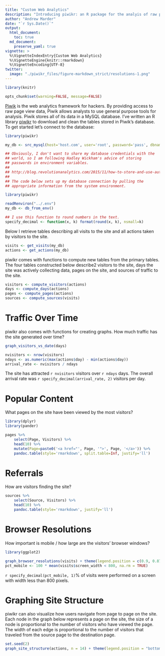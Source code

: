 ```yaml
---
title: "Custom Web Analytics"
description: "Introducing piwikr: an R package for the analyis of raw pageview data."
author: "Andrew Marder"
date: "`r Sys.Date()`"
output:
  html_document:
    toc: true
  md_document:
    preserve_yaml: true
vignette: >
  %\VignetteIndexEntry{Custom Web Analytics}
  %\VignetteEngine{knitr::rmarkdown}
  %\VignetteEncoding{UTF-8}
twitter:
  image: "./piwikr_files/figure-markdown_strict/resolutions-1.png"
---
```


```r
library(knitr)

opts_chunk$set(warning=FALSE, message=FALSE)
```

[Piwik][piwik] is the web analytics framework for hackers. By providing access to raw page view data, Piwik allows analysts to use general purpose tools for analysis. Piwik stores all of its data in a MySQL database. I've written an R library [piwikr][piwikr] to download and clean the tables stored in Piwik's database. To get started let's connect to the database:

```r
library(piwikr)

my_db <- src_mysql(host='host.com', user='root', password='pass', dbname='piwik')
```

```r
## Obviously, I don't want to share my database credentials with the
## world, so I am following Hadley Wickham's advice of storing
## passwords in environment variables.
##
## http://blog.revolutionanalytics.com/2015/11/how-to-store-and-use-authentication-details-with-r.html#comments
##
## The code below sets up my database connection by pulling the
## appropriate information from the system environment.

library(piwikr)

readRenviron("../.env")
my_db <- db_from_env()

## I use this function to round numbers in the text.
specify_decimal <- function(x, k) format(round(x, k), nsmall=k)
```

Below I retrieve tables describing all visits to the site and all actions taken by visitors to the site.

```r
visits <- get_visits(my_db)
actions <- get_actions(my_db)
```

piwikr comes with functions to compute new tables from the primary tables. The four tables constructed below describe2 visitors to the site, days the site was actively collecting data, pages on the site, and sources of traffic to the site.

```r
visitors <- compute_visitors(actions)
days <- compute_days(actions)
pages <- compute_pages(actions)
sources <- compute_sources(visits)
```

# Traffic Over Time

piwikr also comes with functions for creating graphs. How much traffic has the site generated over time?

```r
graph_visitors_vs_date(days)

nvisitors <- nrow(visitors)
ndays <- as.numeric(max(actions$day) - min(actions$day))
arrival_rate <- nvisitors / ndays
```

The site has attracted `r nvisitors` visitors over `r ndays` days. The overall arrival rate was `r specify_decimal(arrival_rate, 2)` visitors per day.

# Popular Content

What pages on the site have been viewed by the most visitors?

```r
library(dplyr)
library(pander)

pages %>%
    select(Page, Visitors) %>%
    head(10) %>%
    mutate(Page=paste0('<a href="', Page, '">', Page, '</a>')) %>%
    pandoc.table(style='rmarkdown', split.table=Inf, justify='ll')
```

# Referrals

How are visitors finding the site?

```r
sources %>%
    select(Source, Visitors) %>%
    head(10) %>%
    pandoc.table(style='rmarkdown', justify='ll')
```

# Browser Resolutions

How important is mobile / how large are the visitors' browser windows?

```r
library(ggplot2)

graph_browser_resolutions(visits) + theme(legend.position = c(0.9, 0.875))
pct_mobile <- 100 * mean(visits$screen_width < 800, na.rm = TRUE)
```

`r specify_decimal(pct_mobile, 1)`% of visits were performed on a screen with width less than 800 pixels.

# Graphing Site Structure

piwikr can also visualize how users navigate from page to page on the site. Each node in the graph below represents a page on the site, the size of a node is proportional to the number of visitors who have viewed the page. The width of each edge is proportional to the number of visitors that traveled from the source page to the destination page.

```r
set.seed(2)
graph_site_structure(actions, n = 14) + theme(legend.position = "bottom", legend.box = "horizontal")
```

[piwik]: http://piwik.org/
[piwikr]: https://github.com/amarder/piwikr
